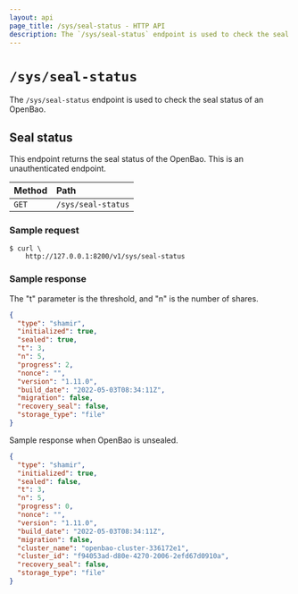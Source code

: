 ```yaml
---
layout: api
page_title: /sys/seal-status - HTTP API
description: The `/sys/seal-status` endpoint is used to check the seal status of an OpenBao.
---
```


# `/sys/seal-status`

The `/sys/seal-status` endpoint is used to check the seal status of an OpenBao.

## Seal status

This endpoint returns the seal status of the OpenBao. This is an unauthenticated
endpoint.

| Method | Path               |
| :----- | :----------------- |
| `GET`  | `/sys/seal-status` |

### Sample request

```shell-session
$ curl \
    http://127.0.0.1:8200/v1/sys/seal-status
```

### Sample response

The "t" parameter is the threshold, and "n" is the number of shares.

```json
{
  "type": "shamir",
  "initialized": true,
  "sealed": true,
  "t": 3,
  "n": 5,
  "progress": 2,
  "nonce": "",
  "version": "1.11.0",
  "build_date": "2022-05-03T08:34:11Z",
  "migration": false,
  "recovery_seal": false,
  "storage_type": "file"
}
```

Sample response when OpenBao is unsealed.

```json
{
  "type": "shamir",
  "initialized": true,
  "sealed": false,
  "t": 3,
  "n": 5,
  "progress": 0,
  "nonce": "",
  "version": "1.11.0",
  "build_date": "2022-05-03T08:34:11Z",
  "migration": false,
  "cluster_name": "openbao-cluster-336172e1",
  "cluster_id": "f94053ad-d80e-4270-2006-2efd67d0910a",
  "recovery_seal": false,
  "storage_type": "file"
}
```
